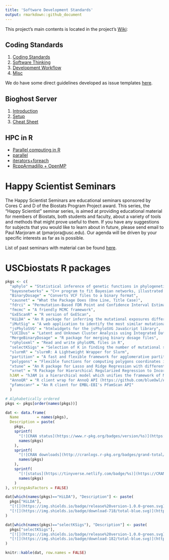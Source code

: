 ```yaml
---
title: 'Software Development Standards'
output: rmarkdown::github_document
---
```


This project's main contents is located in the project's [Wiki](https://github.com/USCbiostats/CodingStandards/wiki):

## Coding Standards

1.  [Coding Standards](../../wiki/Home#coding-standards)
2.  [Software Thinking](../../wiki/Home#software-thinking)
3.  [Development Workflow](../../wiki/Home#development-workflow)
4.  [Misc](../../wiki/Home#misc)

We do have some direct guidelines developed as issue templates [here](templates). 

## Bioghost Server

1.  [Introduction](../../wiki/Biogohst-server#introduction)
2.  [Setup](../../wiki/Biogohst-server#setup)
3.  [Cheat Sheet](../../wiki/Biogohst-server#cheat-sheet)

## HPC in R
    
*   [Parallel computing in R](../../wiki/HPC-in-R#parallel-computing-in-r)  
*   [parallel](../../wiki/HPC-in-R#parallel)
*   [iterators+foreach](../../wiki/HPC-in-R#foreach)
*   [RcppArmadillo + OpenMP](../../wiki/HPC-in-R#rcpparmadillo-and-openmp)

# Happy Scientist Seminars

The Happy Scientist Seminars are educational seminars sponsored by Cores C and D of the Biostats Program Project award. This series, the "Happy Scientist" seminar series, is aimed at providing educational material for members of Biostats, both students and faculty, about a variety of tools and methods that might prove useful to them. If you have any suggestions for subjects that you would like to learn about in future, please send email to Paul Marjoram at (pmarjora@usc.edu). Our agenda will be driven by your specific interests as far as is possible. 

List of past seminars with material can be found [here](/happy_scientist/).

# USCbiostats R packages

```r
pkgs <- c(
  "aphylo" = "Statistical inference of genetic functions in phylogenetic trees",
  "bayesnetworks" = "C++ program to fit Bayesian networks, illustrated with simulated data",
  "BinaryDosage" = "Converts VCF files to a binary format",
  "causnet" = "What the Package Does (One Line, Title Case)",
  "fdrci" = "Permutation-Based FDR Point and Confidence Interval Estimation",
  "fmcmc" = "A friendly MCMC framework",
  "GxEScanR" = "R version of GxEScan",
  "HiLDA" = "An R package for inferring the mutational exposures difference between groups",
  "iMutSig" = "A web application to identify the most similar mutational signature using shiny",
  "jsPhyloSVG" = "htmlwidgets for the jsPhyloSVG JavaScript library",
  "LUCIDus" = "Latent and Unknown Cluster Analysis using Integrated Data",
  "MergeBinaryDosage" = "R package for merging binary dosage files",
  "rphyloxml" = "Read and write phyloXML files in R",
  "selectKSigs" = "Selection of K in finding the number of mutational signatures",
  "slurmR" = "slurmR: A Lightweight Wrapper for Slurm",
  "partition" = "A fast and flexible framework for agglomerative partitioning in R ",
  "polygons" = "Flexible functions for computing polygons coordinates in R ",
  "xtune" = "An R package for Lasso and Ridge Regression with differential penalization based on prior knowledge ",
  "xrnet" = "R Package for Hierarchical Regularized Regression to Incorporate External Data",
  hJAM = "hJAM is a hierarchical model which unifies the framework of Mendelian Randomization and Transcriptome-wide association studies.",
  "AnnoQR" = "R client wrap for AnnoQ API (https://github.com/blueOwl/AnnoQR)",
  "pfamscanr" = "An R client for EMBL-EBI's PfamScan API"
  )

# Alphabetically ordered
pkgs <- pkgs[order(names(pkgs))]

dat <- data.frame(
  Name        = names(pkgs),
  Description = paste(
    pkgs,
    sprintf(
      "[![CRAN status](https://www.r-pkg.org/badges/version/%s)](https://CRAN.R-project.org/package=%1$s)",
      names(pkgs)
    ),
    sprintf(
      "[![CRAN downloads](http://cranlogs.r-pkg.org/badges/grand-total/%s)](https://cran.r-project.org/package=%1$s)",
      names(pkgs)
    ),
    sprintf(
      "[![status](https://tinyverse.netlify.com/badge/%s)](https://CRAN.R-project.org/package=%1$s)",
      names(pkgs)
    )
), stringsAsFactors = FALSE)

dat[which(names(pkgs)=="HiLDA"), "Description"] <- paste(
  pkgs["HiLDA"],
  "[![](https://img.shields.io/badge/release%20version-1.0.0-green.svg)](https://www.bioconductor.org/packages/HiLDA)",
  "[![](https://img.shields.io/badge/download-718/total-blue.svg)](https://bioconductor.org/packages/stats/bioc/HiLDA)"
)

dat[which(names(pkgs)=="selectKSigs"), "Description"] <- paste(
  pkgs["selectKSigs"],
  "[![](https://img.shields.io/badge/release%20version-1.0.0-green.svg)](https://www.bioconductor.org/packages/selectKSigs)",
  "[![](https://img.shields.io/badge/download-182/total-blue.svg)](https://bioconductor.org/packages/stats/bioc/selectKSigs)"
)

knitr::kable(dat, row.names = FALSE)
```
